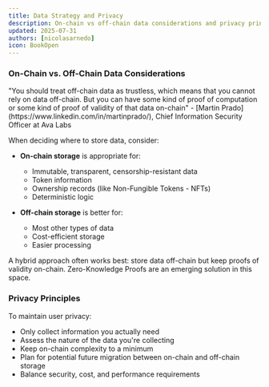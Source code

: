 ```yaml
---
title: Data Strategy and Privacy
description: On-chain vs off-chain data considerations and privacy principles
updated: 2025-07-31
authors: [nicolasarnedo]
icon: BookOpen
---
```


### On-Chain vs. Off-Chain Data Considerations

<YouTube id="aUZTJ6QeOjE" params="start=0&rel=0&modestbranding=1" /> 

<Callout type="quote">
<div style={{ fontSize: '1.1rem'}}>
<span style={{ fontWeight: 'bold' }}>"You should treat off-chain data as trustless, which means that you cannot rely on data off-chain. But you can have some kind of proof of computation or some kind of proof of validity of that data on-chain"</span> - [Martin Prado](https://www.linkedin.com/in/martinprado/), Chief Information Security Officer at Ava Labs
</div>
</Callout>

When deciding where to store data, consider:

- **On-chain storage** is appropriate for:
  - Immutable, transparent, censorship-resistant data
  - Token information
  - Ownership records (like Non-Fungible Tokens - NFTs)
  - Deterministic logic

- **Off-chain storage** is better for:
  - Most other types of data
  - Cost-efficient storage
  - Easier processing

A hybrid approach often works best: store data off-chain but keep proofs of validity on-chain. Zero-Knowledge Proofs are an emerging solution in this space.

### Privacy Principles

To maintain user privacy:
- Only collect information you actually need
- Assess the nature of the data you're collecting
- Keep on-chain complexity to a minimum
- Plan for potential future migration between on-chain and off-chain storage
- Balance security, cost, and performance requirements
